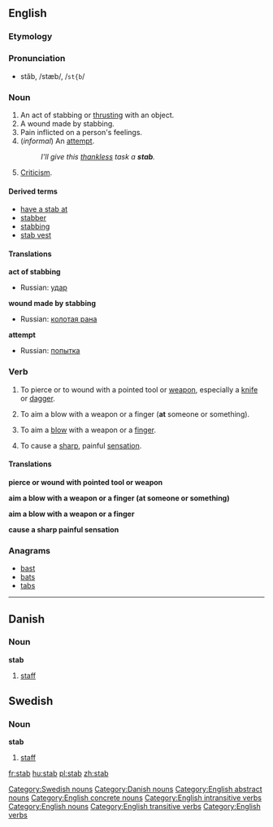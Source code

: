 ==English==
{{wikipedia}}

===Etymology===
{{ME.}}

===Pronunciation===
*stăb, /stæb/, /<tt>st{b</tt>/

===Noun===
{{en-noun|stab|stabs}}

# An act of stabbing or [[thrust|thrusting]] with an object.
# A wound made by stabbing.
# Pain inflicted on a person's feelings.
#(''informal'') An [[attempt]].
#:''I'll give this [[thankless]] task a '''stab'''.''
# [[Criticism]].

====Derived terms====
*[[have a stab at]]
*[[stabber]]
*[[stabbing]]<!--adjective, noun-->
*[[stab vest]]

====Translations====
'''act of stabbing'''
{{top}}
{{mid}}
*Russian: [[удар]] {{m}}
{{bottom}}

'''wound made by stabbing'''
{{top}}
{{mid}}
*Russian: [[колотая рана]] {{f}}
{{bottom}}

'''attempt'''
{{top}}
{{mid}}
* Russian: [[попытка]] {{f}}
{{bottom}}

===Verb===
{{en-verb|stab|stabs|stabbed|stabbing}}

#{{transitive}} To pierce or to wound with a pointed tool or [[weapon]], especially a [[knife]] or [[dagger]].
#{{transitive}} To aim a blow with a weapon or a finger ('''at''' someone or something).
#{{intransitive}} To aim a [[blow]] with a weapon or a [[finger]].
#{{intransitive}} To cause a [[sharp]], painful [[sensation]].

====Translations====
'''pierce or wound with pointed tool or weapon'''
{{top}}
{{mid}}
{{bottom}}

'''aim a blow with a weapon or a finger (at someone or something)'''
<!--this is the TRANSITIVE sense-->
{{top}}
{{mid}}
{{bottom}}

'''aim a blow with a weapon or a finger'''
<!--this is the INTRANSITIVE sense-->
{{top}}
{{mid}}
{{bottom}}

'''cause a sharp painful sensation'''
{{top}}
{{mid}}
{{bottom}}

===Anagrams===
*[[bast]]
*[[bat]]s
*[[tab]]s

----
==Danish==
===Noun===
'''stab''' {{c}}

#[[staff]]

==Swedish==
===Noun===
'''stab''' {{c}}

#[[staff]]

[[Category:Swedish nouns]]
[[Category:Danish nouns]]
[[Category:English abstract nouns]]
[[Category:English concrete nouns]]
[[Category:English intransitive verbs]]   
[[Category:English nouns]]   
[[Category:English transitive verbs]]   
[[Category:English verbs]]

[[fr:stab]]
[[hu:stab]]
[[pl:stab]]
[[zh:stab]]